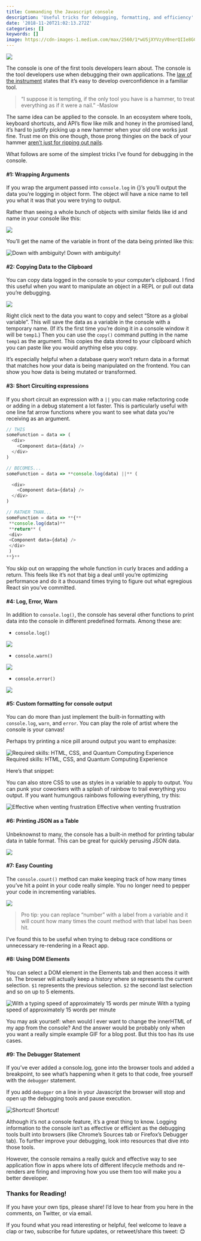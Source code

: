 ```yaml
---
title: Commanding the Javascript console
description: 'Useful tricks for debugging, formatting, and efficiency'
date: '2018-11-20T21:02:13.272Z'
categories: []
keywords: []
image: https://cdn-images-1.medium.com/max/2560/1*wUSjXYVzyV0nerQIIe8GCA.png
---
```


![](https://cdn-images-1.medium.com/max/2560/1*wUSjXYVzyV0nerQIIe8GCA.png)

The console is one of the first tools developers learn about. The console is the tool developers use when debugging their own applications. The [law of the instrument](https://en.wikipedia.org/wiki/Law_of_the_instrument) states that it’s easy to develop overconfidence in a familiar tool.

> “I suppose it is tempting, if the only tool you have is a hammer, to treat everything as if it were a nail.” -Maslow

The same idea can be applied to the console. In an ecosystem where tools, keyboard shortcuts, and API’s flow like milk and honey in the promised land, it’s hard to justify picking up a new hammer when your old one works just fine. Trust me on this one though, those prong thingies on the back of your hammer [aren’t just for ripping out nails](https://www.familyhandyman.com/tools/hammers-aren-t-just-for-nails-101-ways-to-use-a-rip-hammer/view-all/).

What follows are some of the simplest tricks I’ve found for debugging in the console.

#### #1: Wrapping Arguments

If you wrap the argument passed into `console.log` in {}’s you’ll output the data you’re logging in object form. The object will have a nice name to tell you what it was that you were trying to output.

Rather than seeing a whole bunch of objects with similar fields like id and name in your console like this:

![](https://cdn-images-1.medium.com/max/800/1*FvyeehvzCpelNj-pKSHPcg.png)

You’ll get the name of the variable in front of the data being printed like this:

![Down with ambiguity!](https://cdn-images-1.medium.com/max/800/1*HZ7WTogIsT071Ag1uK_6ag.gif)
Down with ambiguity!

#### #2: Copying Data to the Clipboard

You can copy data logged in the console to your computer’s clipboard. I find this useful when you want to manipulate an object in a REPL or pull out data you’re debugging.

![](https://cdn-images-1.medium.com/max/800/1*yxRiSSUeqr7Z-HSK2iU_-Q.gif)

Right click next to the data you want to copy and select “Store as a global variable”. This will save the data as a variable in the console with a temporary name. (If it’s the first time you’re doing it in a console window it will be `temp1`.) Then you can use the `copy()` command putting in the name `temp1` as the argument. This copies the data stored to your clipboard which you can paste like you would anything else you copy.

It’s especially helpful when a database query won’t return data in a format that matches how your data is being manipulated on the frontend. You can show you how data is being mutated or transformed.

#### #3: Short Circuiting expressions

If you short circuit an expression with a `||` you can make refactoring code or adding in a debug statement a lot faster. This is particularly useful with one line fat arrow functions where you want to see what data you’re receiving as an argument.

```js
// THIS
someFunction = data => (
  <div>
    <Component data={data} />
  </div>
)
```

```js
// BECOMES...
someFunction = data => **console.log(data) ||** (

  <div>
    <Component data={data} />
  </div>
)
```

```js
// RATHER THAN...
someFunction = data => **{**
 **console.log(data)**
 **return** (
 <div>
 <Component data={data} />
 </div>
 )
**}**
```

You skip out on wrapping the whole function in curly braces and adding a return. This feels like it’s not that big a deal until you’re optimizing performance and do it a thousand times trying to figure out what egregious React sin you’ve committed.

#### #4: Log, Error, Warn

In addition to `console.log()`, the console has several other functions to print data into the console in different predefined formats. Among these are:

- `console.log()`

![](https://cdn-images-1.medium.com/max/800/1*uWQAooSF_gUIYa1SDaRVgQ.png)

- `console.warn()`

![](https://cdn-images-1.medium.com/max/800/1*XNH6EhI8d-V0-Le7dP7gAA.png)

- `console.error()`

![](https://cdn-images-1.medium.com/max/800/1*jPEvpMtNVWWIu_EvyegIiw.png)

#### #5: Custom formatting for console output

You can do more than just implement the built-in formatting with `console.log`, `warn`, and `error`. You can play the role of artist where the console is your canvas!

Perhaps try printing a nice pill around output you want to emphasize:

![Required skills: HTML, CSS, and Quantum Computing Experience](https://cdn-images-1.medium.com/max/800/1*DOCtgY_O8f_1mAq3UzLtIQ.png)
Required skills: HTML, CSS, and Quantum Computing Experience

Here’s that snippet:

You can also store CSS to use as styles in a variable to apply to output. You can punk your coworkers with a splash of rainbow to trail everything you output. If you want humungous rainbows following everything, try this:

![Effective when venting frustration](https://cdn-images-1.medium.com/max/800/1*dDcJa9FRxivPU_-aP_3l5Q.png)
Effective when venting frustration

#### #6: Printing JSON as a Table

Unbeknownst to many, the console has a built-in method for printing tabular data in table format. This can be great for quickly perusing JSON data.

![](https://cdn-images-1.medium.com/max/800/1*iX3XXABKkojWkFk-UbuF1g.gif)

#### #7: Easy Counting

The `console.count()` method can make keeping track of how many times you’ve hit a point in your code really simple. You no longer need to pepper your code in incrementing variables.

![](https://cdn-images-1.medium.com/max/800/1*9303rNoYjFIpTUS42OnWwQ.gif)

> Pro tip: you can replace “number” with a label from a variable and it will count how many times the count method with that label has been hit.

I’ve found this to be useful when trying to debug race conditions or unnecessary re-rendering in a React app.

#### #8: Using DOM Elements

You can select a DOM element in the Elements tab and then access it with `$0`. The browser will actually keep a history where `$0` represents the current selection. `$1` represents the previous selection. `$2` the second last selection and so on up to 5 elements.

![With a typing speed of approximately 15 words per minute](https://cdn-images-1.medium.com/max/800/1*Q3EbqExsRdUy2y3VuJDGNg.gif)
With a typing speed of approximately 15 words per minute

You may ask yourself: when would I ever want to change the innerHTML of my app from the console? And the answer would be probably only when you want a really simple example GIF for a blog post. But this too has its use cases.

#### #9: The Debugger Statement

If you’ve ever added a console.log, gone into the browser tools and added a breakpoint, to see what’s happening when it gets to that code, free yourself with the `debugger` statement.

If you add `debugger` on a line in your Javascript the browser will stop and open up the debugging tools and pause execution.

![Shortcut!](https://cdn-images-1.medium.com/max/800/1*hv31lQMyiy6kVJ9teHQdnA.gif)
Shortcut!

Although it’s not a console feature, it’s a great thing to know. Logging information to the console isn’t as effective or efficient as the debugging tools built into browsers (like Chrome’s Sources tab or Firefox’s Debugger tab). To further improve your debugging, look into resources that dive into those tools.

However, the console remains a really quick and effective way to see application flow in apps where lots of different lifecycle methods and re-renders are firing and improving how you use them too will make you a better developer.

### Thanks for Reading!

If you have your own tips, please share! I’d love to hear from you here in the comments, on Twitter, or via email.

If you found what you read interesting or helpful, feel welcome to leave a clap or two, subscribe for future updates, or retweet/share this tweet: 😊

